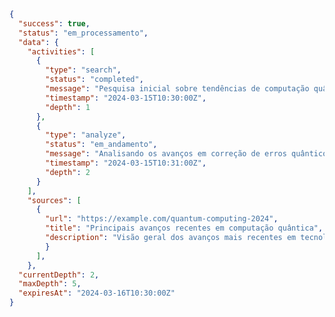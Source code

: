 ```json
{
  "success": true,
  "status": "em_processamento",
  "data": {
    "activities": [
      {
        "type": "search",
        "status": "completed",
        "message": "Pesquisa inicial sobre tendências de computação quântica",
        "timestamp": "2024-03-15T10:30:00Z",
        "depth": 1
      },
      {
        "type": "analyze",
        "status": "em_andamento",
        "message": "Analisando os avanços em correção de erros quânticos",
        "timestamp": "2024-03-15T10:31:00Z",
        "depth": 2
      }
    ],
    "sources": [
      {
        "url": "https://example.com/quantum-computing-2024",
        "title": "Principais avanços recentes em computação quântica",
        "description": "Visão geral dos avanços mais recentes em tecnologia de computação quântica"
        }
      ],
    },
  "currentDepth": 2,
  "maxDepth": 5,
  "expiresAt": "2024-03-16T10:30:00Z"
} 
```
